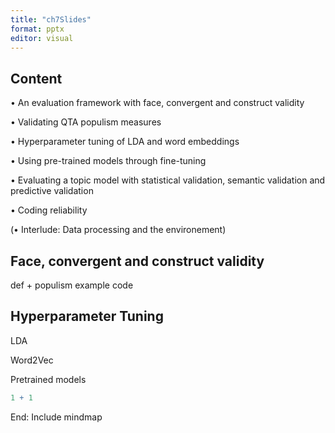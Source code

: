 ```yaml
---
title: "ch7Slides"
format: pptx
editor: visual
---
```


## Content

• An evaluation framework with face, convergent and construct validity

• Validating QTA populism measures

• Hyperparameter tuning of LDA and word embeddings

• Using pre-trained models through fine-tuning

• Evaluating a topic model with statistical validation, semantic validation and predictive validation

• Coding reliability

(• Interlude: Data processing and the environement)

## Face, convergent and construct validity

def + populism example code

## Hyperparameter Tuning

LDA

Word2Vec

Pretrained models

```r
1 + 1
```

End: Include mindmap
